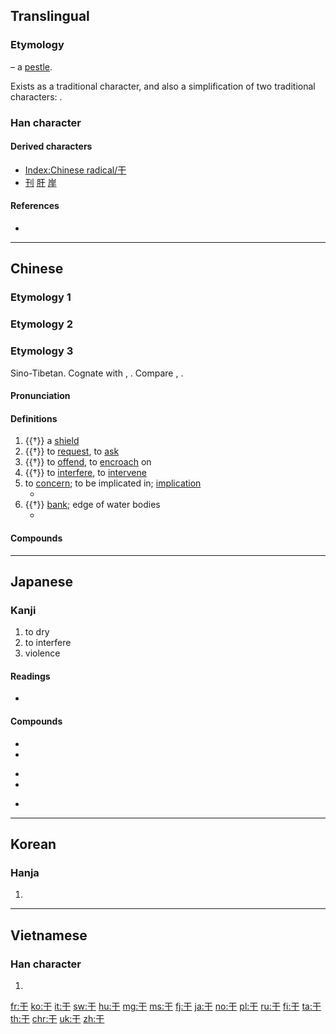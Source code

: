 {{also|乾|幹|于|午|千|半|𡕒}}
==Translingual==
{{stroke order|type=animate}}

===Etymology===
{{Han etyl}}
{{liushu|p}} – a [[pestle]].

Exists as a traditional character, and also a simplification of two traditional characters: {{Han simp|乾|a=幹}}.

===Han character===
{{Han char|rn=51|rad=干|as=00|sn=3|four=10400|canj=MJ}}

====Derived characters====
* [[Index:Chinese radical/干]]
* [[刊]] [[肝]] [[岸]]

====References====
* {{Han ref|kx=0339.010|dkj=09165|dj=0645.220|hdz=10405.050|uh=5E72|ud=24178|bh=A47A|bd=42106}}

----

==Chinese==

===Etymology 1===
{{zh-see|乾||dry}}

===Etymology 2===
{{zh-see|幹||to do, to work}}

===Etymology 3===
{{zh-forms}}

Sino-Tibetan. Cognate with {{zh-l|扞|to shield; to protect}}, {{zh-l|閈|gate}}. Compare {{etyl|bo|-}} {{m|bo|འགལ་བ||to go against, to violate, to contradict}}, {{etyl|my|-}} {{m|my|ကာ||shield; to shield; to block}}.

====Pronunciation====
{{zh-pron
|m=gān
|c=gon1
|h=pfs=kôn
|md=găng
|mn=kan
|w=1koe
|mc=y
|oc=y
|cat=n,a,v,adv
}}

====Definitions====
{{zh-hanzi}}

# {{†}} a [[shield]]
# {{†}} to [[request]], to [[ask]]
# {{†}} to [[offend]], to [[encroach]] on
# {{†}} to [[interfere]], to [[intervene]]
# to [[concern]]; to be implicated in; [[implication]]
#* {{zh-usex|這 事 與 我 無 '''干'''{gān}。|It has nothing '''to do''' with me.}}
# {{†}} [[bank]]; edge of water bodies
#* {{zh-l|江干||river bank}}

====Compounds====
{{der3
|{{zh-l|干犯|to encroach on}}
|{{zh-l|干戈|weapons of war}}
|{{zh-l|干支|the Heavenly Stems and Earthly Branches}}
|{{zh-l|干連|implication}}
|{{zh-l|干擾|to interfere}}
|{{zh-l|干擾素|interferon}}
|{{zh-l|干涉|to intervene}}
|{{zh-l|干涉現象|interference}}
|{{zh-l|干係|implication}}
|{{zh-l|干預}}, {{zh-l|干與|to intervene}}
|{{zh-l|干云蔽日|tall trees covering the sun}}
|{{zh-l|干證|witness}}
}}

----

==Japanese==

===Kanji===
{{ja-kanji|grade=6|rs=干00}}

# to dry
# to interfere
# violence

====Readings====
* {{ja-readings|on=[[かん]] (kan)|kun=[[ほす]] (hosu), [[ひる]] (hiru), [[おかす]] (okasu)}}

====Compounds====
{{top3}}
* {{l|ja|sc=Jpan|干戈|tr=かんか, kanka}}
* {{l|ja|sc=Jpan|干害|tr=かんがい, kangai}}
{{mid3}}
* {{l|ja|sc=Jpan|干渉|tr=かんしょう, kanshō}}
* {{l|ja|sc=Jpan|干魃|tr=かんばつ, kanbatsu}}
{{mid3}}
* {{l|ja|sc=Jpan|干天|tr=かんてん, kanten}}
{{bottom}}

----

==Korean==

===Hanja===
{{ko-hanja|hangeul=[[간]], [[강]]|rv=gan, gang|mr=kan, kang}}

# {{defn|lang=ko|sort=干00}}

----

==Vietnamese==

===Han character===
{{vi-hantu|[[can]], [[cơn]], [[càn]], [[cán]]|rs=干00}}

# {{defn|lang=vi|sort=干00}}

[[Category:CJKV radicals| ]]

[[fr:干]]
[[ko:干]]
[[it:干]]
[[sw:干]]
[[hu:干]]
[[mg:干]]
[[ms:干]]
[[fj:干]]
[[ja:干]]
[[no:干]]
[[pl:干]]
[[ru:干]]
[[fi:干]]
[[ta:干]]
[[th:干]]
[[chr:干]]
[[uk:干]]
[[zh:干]]